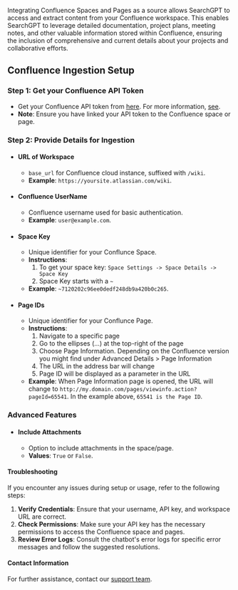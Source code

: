 Integrating Confluence Spaces and Pages as a source allows SearchGPT to access and extract content from your Confluence workspace. This enables SearchGPT to leverage detailed documentation, project plans, meeting notes, and other valuable information stored within Confluence, ensuring the inclusion of comprehensive and current details about your projects and collaborative efforts.

## Confluence Ingestion Setup

### Step 1: Get your Confluence API Token
- Get your Confluence API token from [here](https://id.atlassian.com/manage-profile/security/api-tokens). For more information, [see](https://support.atlassian.com/atlassian-account/docs/manage-api-tokens-for-your-atlassian-account/).
- **Note**: Ensure you have linked your API token to the Confluence space or page.

### Step 2: Provide Details for Ingestion
- #### URL of Workspace
   - `base_url` for Confluence cloud instance, suffixed with `/wiki`.
   - **Example**: `https://yoursite.atlassian.com/wiki`.

- #### Confluence UserName
   - Confluence username used for basic authentication.
   - **Example**: `user@example.com`.

- #### Space Key
   - Unique identifier for your Conflunce Space.
   - **Instructions**:
     1. To get your space key: `Space Settings -> Space Details -> Space Key`
     2. Space Key starts with a `~`
   - **Example**: `~7120202c96ee0dedf248db9a420b0c265`.

- #### Page IDs
   - Unique identifier for your Conflunce Page.
   - **Instructions**:
      1. Navigate to a specific page
      2. Go to the ellipses (...) at the top-right of the page
      3. Choose Page Information. Depending on the Confluence version you might find under Advanced Details > Page Information
      4. The URL in the address bar will change
      5. Page ID will be displayed as a parameter in the URL
   - **Example**: When Page Information page is opened, the URL will change to `http://my.domain.com/pages/viewinfo.action?pageId=65541`. In the          example above, `65541 is the Page ID`.

### Advanced Features
- #### Include Attachments
   - Option to include attachments in the space/page.
   - **Values**: `True` or `False`.


#### Troubleshooting
If you encounter any issues during setup or usage, refer to the following steps:

1. **Verify Credentials**: Ensure that your username, API key, and workspace URL are correct.
2. **Check Permissions**: Make sure your API key has the necessary permissions to access the Confluence space and pages.
3. **Review Error Logs**: Consult the chatbot's error logs for specific error messages and follow the suggested resolutions.


#### Contact Information
For further assistance, contact our [support team](mailto:team@nextai.co.in).
